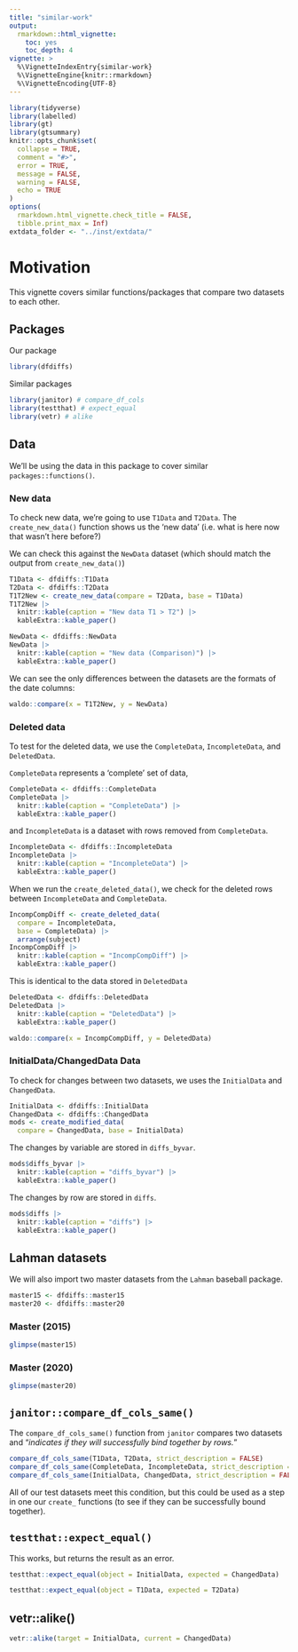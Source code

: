 ```yaml
---
title: "similar-work"
output: 
  rmarkdown::html_vignette:
    toc: yes
    toc_depth: 4
vignette: >
  %\VignetteIndexEntry{similar-work}
  %\VignetteEngine{knitr::rmarkdown}
  %\VignetteEncoding{UTF-8}
---
```


```r
library(tidyverse)
library(labelled)
library(gt)
library(gtsummary)
knitr::opts_chunk$set(
  collapse = TRUE,
  comment = "#>", 
  error = TRUE,
  message = FALSE,
  warning = FALSE,
  echo = TRUE
)
options(
  rmarkdown.html_vignette.check_title = FALSE,
  tibble.print_max = Inf)
extdata_folder <- "../inst/extdata/"
```

# Motivation 

This vignette covers similar functions/packages that compare two datasets to each other. 

## Packages 

Our package

```r
library(dfdiffs)
```


Similar packages 

```r
library(janitor) # compare_df_cols
library(testthat) # expect_equal
library(vetr) # alike
```

## Data 

We'll be using the data in this package to cover similar `packages::functions()`. 

### New data

To check new data, we're going to use `T1Data` and `T2Data`. The `create_new_data()` function shows us the 'new data' (i.e. what is here now that wasn't here before?)

We can check this against the `NewData` dataset (which should match the output from `create_new_data()`)

```r
T1Data <- dfdiffs::T1Data
T2Data <- dfdiffs::T2Data
T1T2New <- create_new_data(compare = T2Data, base = T1Data)
T1T2New |> 
  knitr::kable(caption = "New data T1 > T2") |> 
  kableExtra::kable_paper()
```

```r
NewData <- dfdiffs::NewData
NewData |> 
  knitr::kable(caption = "New data (Comparison)") |> 
  kableExtra::kable_paper()
```


We can see the only differences between the datasets are the formats of the date columns:

```r
waldo::compare(x = T1T2New, y = NewData)
```


###  Deleted data 

To test for the deleted data, we use the `CompleteData`, `IncompleteData`, and `DeletedData`. 

`CompleteData` represents a 'complete' set of data, 

```r
CompleteData <- dfdiffs::CompleteData
CompleteData |> 
  knitr::kable(caption = "CompleteData") |> 
  kableExtra::kable_paper()
```


and `IncompleteData` is a dataset with rows removed from `CompleteData`. 

```r
IncompleteData <- dfdiffs::IncompleteData
IncompleteData |> 
  knitr::kable(caption = "IncompleteData") |> 
  kableExtra::kable_paper()
```


When we run the `create_deleted_data()`, we check for the deleted rows between `IncompleteData` and `CompleteData`.

```r
IncompCompDiff <- create_deleted_data(
  compare = IncompleteData, 
  base = CompleteData) |> 
  arrange(subject)
IncompCompDiff |> 
  knitr::kable(caption = "IncompCompDiff") |> 
  kableExtra::kable_paper()
```

This is identical to the data stored in `DeletedData`

```r
DeletedData <- dfdiffs::DeletedData
DeletedData |> 
  knitr::kable(caption = "DeletedData") |> 
  kableExtra::kable_paper()
```


```r
waldo::compare(x = IncompCompDiff, y = DeletedData)
```

### InitialData/ChangedData Data 

To check for changes between two datasets, we uses the `InitialData` and `ChangedData`. 

```r
InitialData <- dfdiffs::InitialData
ChangedData <- dfdiffs::ChangedData
mods <- create_modified_data(
  compare = ChangedData, base = InitialData)
```

The changes by variable are stored in `diffs_byvar`.

```r
mods$diffs_byvar |> 
  knitr::kable(caption = "diffs_byvar") |> 
  kableExtra::kable_paper()
```

The changes by row are stored in `diffs`.

```r
mods$diffs |> 
  knitr::kable(caption = "diffs") |> 
  kableExtra::kable_paper()
```

## Lahman datasets 

We will also import two master datasets from the `Lahman` baseball package. 

```r
master15 <- dfdiffs::master15
master20 <- dfdiffs::master20
```

### Master (2015)

```r
glimpse(master15)
```

### Master (2020)

```r
glimpse(master20)
```


## `janitor::compare_df_cols_same()`

The `compare_df_cols_same()` function from `janitor` compares two datasets and "*indicates if they will successfully bind together by rows.*"

```r
compare_df_cols_same(T1Data, T2Data, strict_description = FALSE)
compare_df_cols_same(CompleteData, IncompleteData, strict_description = FALSE)
compare_df_cols_same(InitialData, ChangedData, strict_description = FALSE)
```

All of our test datasets meet this condition, but this could be used as a step in one our `create_` functions (to see if they can be successfully bound together).

## `testthat::expect_equal()`

This works, but returns the result as an error. 

```r
testthat::expect_equal(object = InitialData, expected = ChangedData)
```

```r
testthat::expect_equal(object = T1Data, expected = T2Data)
```


## vetr::alike()

```r
vetr::alike(target = InitialData, current = ChangedData)
```

